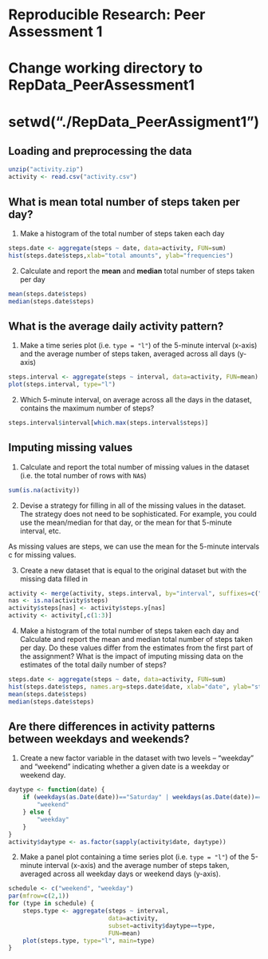 # Reproducible Research: Peer Assessment 1
# Change working directory to RepData_PeerAssessment1
# setwd("./RepData_PeerAssigment1")
## Loading and preprocessing the data
```r
unzip("activity.zip")
activity <- read.csv("activity.csv")
```


## What is mean total number of steps taken per day?
1. Make a histogram of the total number of steps taken each day
```r
steps.date <- aggregate(steps ~ date, data=activity, FUN=sum)
hist(steps.date$steps,xlab="total amounts", ylab="frequencies")
```
2. Calculate and report the **mean** and **median** total number of
   steps taken per day

```r
mean(steps.date$steps)
median(steps.date$steps)
```
## What is the average daily activity pattern?
1. Make a time series plot (i.e. `type = "l"`) of the 5-minute
   interval (x-axis) and the average number of steps taken, averaged
   across all days (y-axis)

```r
steps.interval <- aggregate(steps ~ interval, data=activity, FUN=mean)
plot(steps.interval, type="l")
```

2. Which 5-minute interval, on average across all the days in the
   dataset, contains the maximum number of steps?

```r
steps.interval$interval[which.max(steps.interval$steps)]
```



## Imputing missing values
1. Calculate and report the total number of missing values in the
   dataset (i.e. the total number of rows with `NA`s)

```r
sum(is.na(activity))
```
2.  Devise a strategy for filling in all of the missing values in the dataset. The strategy does not need to be sophisticated. For example, you could use the mean/median for that day, or the mean for that 5-minute interval, etc.

 As missing values are steps, we can use the mean for the 5-minute intervals c for missing values.

3. Create a new dataset that is equal to the original dataset but with the missing data filled in
```r
activity <- merge(activity, steps.interval, by="interval", suffixes=c(""))
nas <- is.na(activity$steps)
activity$steps[nas] <- activity$steps.y[nas]
activity <- activity[,c(1:3)]

```

4.	Make a histogram of the total number of steps taken each day and Calculate and report the mean and median total number of steps taken per day. Do these values differ from the estimates from the first part of the assignment? What is the impact of imputing missing data on the estimates of the total daily number of steps?

```r
steps.date <- aggregate(steps ~ date, data=activity, FUN=sum)
hist(steps.date$steps, names.arg=steps.date$date, xlab="date", ylab="steps")
mean(steps.date$steps)
median(steps.date$steps)
```

## Are there differences in activity patterns between weekdays and weekends?
1. Create a new factor variable in the dataset with two levels --
   "weekday" and "weekend" indicating whether a given date is a
   weekday or weekend day.

```r
daytype <- function(date) {
    if (weekdays(as.Date(date))=="Saturday" | weekdays(as.Date(date))== "Sunday") {
        "weekend"
    } else {
        "weekday"
    }
}
activity$daytype <- as.factor(sapply(activity$date, daytype))
```

2. Make a panel plot containing a time series plot (i.e. `type = "l"`)
   of the 5-minute interval (x-axis) and the average number of steps
   taken, averaged across all weekday days or weekend days
   (y-axis).


```r
schedule <- c("weekend", "weekday")
par(mfrow=c(2,1))
for (type in schedule) {
    steps.type <- aggregate(steps ~ interval,
                            data=activity,
                            subset=activity$daytype==type,
                            FUN=mean)
    plot(steps.type, type="l", main=type)
}
```